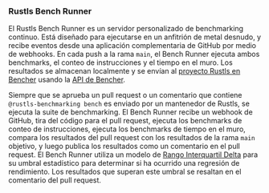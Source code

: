 ### Rustls Bench Runner
El Rustls Bench Runner es un servidor personalizado de benchmarking continuo.
Está diseñado para ejecutarse en un anfitrión de metal desnudo,
y recibe eventos desde una aplicación complementaria de GitHub por medio de webhooks.
En cada push a la rama `main`,
el Bench Runner ejecuta ambos benchmarks, el conteo de instrucciones y el tiempo en el muro.
Los resultados se almacenan localmente y
se envían al [proyecto Rustls en Bencher][bencher rustls] usando la [API de Bencher][bencher api].

Siempre que se aprueba un pull request 
o un comentario que contiene `@rustls-benchmarking bench` es enviado por un mantenedor de Rustls,
se ejecuta la suite de benchmarking.
El Bench Runner recibe un webhook de GitHub,
tira del código para el pull request,
ejecuta los benchmarks de conteo de instrucciones,
ejecuta los benchmarks de tiempo en el muro,
compara los resultados del pull request con los resultados de la rama `main` objetivo,
y luego publica los resultados como un comentario en el pull request.
El Bench Runner utiliza un modelo de [Rango Interquartil Delta][delta iqr] para su umbral estadístico
para determinar si ha ocurrido una regresión de rendimiento.
Los resultados que superan este umbral se resaltan en el comentario del pull request.

[bencher rustls]: /perf/rustls-821705769?key=true&reports_per_page=8&branches_per_page=8&testbeds_per_page=8&benchmarks_per_page=8&reports_page=1&branches_page=1&testbeds_page=1&benchmarks_page=1&clear=true&tab=branches&measures=013468de-9c37-4605-b363-aebbbf63268d&branches=28fae530-2b53-4482-acd4-47e16030d54f&testbeds=62ed31c3-8a58-479c-b828-52521ed67bee&benchmarks=bd25f73c-b2b9-4188-91b4-f632287c0a1b%2C8d443816-7a23-40a1-a54c-59de911eb517%2C42edb37f-ca91-4984-8835-445514575c85&start_time=1704067200000
[bencher api]: /es/docs/api/
[delta iqr]: /es/docs/explanation/thresholds/#delta-interquartile-range-thresholds